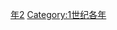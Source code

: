 {{Catnav|頁面分類|历史|歷史時代|年|1世纪各年}}

{{catmore}}
{{Commons category|22}}

[[Category:20年代|年2]]
[[Category:1世纪各年|Category:1世纪各年]]